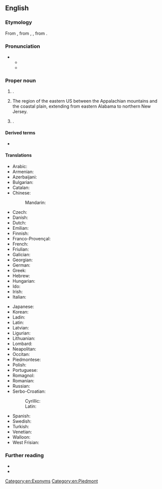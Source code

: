 {{also|piedmont}}
==English==
{{wikipedia}}

===Etymology===
From {{der|en|it|piemonte||mountain foot}}, from {{der|en|ML.|Pedemontium}}, {{m|la|Pedemontis}}, from {{der|en|la|ad}} {{m|la|pedem}} {{m|la|montium}}.

===Pronunciation===
* {{IPA|en|/ˈpiːdmɒnt/}}
** {{audio|en|En-us-Piedmont.ogg|Audio (US)}}
** {{audio|en|LL-Q1860 (eng)-Vealhurl-Piedmont.wav|Audio (UK)}}

===Proper noun===
{{en-proper noun}}

# {{place|en|region|in the [[north]] of|c/Italy}}.
# The region of the eastern US between the Appalachian mountains and the coastal plain, extending from eastern Alabama to northern New Jersey.
# {{place|en|city|co/Alameda County|s/California|c/USA}}.

====Derived terms====
* {{l|en|Piedmont blues}}

====Translations====
{{trans-top|region of Italy}}
* Arabic: {{t|ar|بييمونتي}}
* Armenian: {{t|hy|Պիեմոնտ}}
* Azerbaijani: {{t|az|Pyemont}}
* Bulgarian: {{t|bg|Пиемонт}}
* Catalan: {{t|ca|Piemont|m}}
* Chinese:
*: Mandarin: {{t|cmn|皮埃蒙特|tr=Píāiméngtè|sc=Hani}}
* Czech: {{t|cs|Piemont}}
* Danish: {{t|da|Piemonte}}
* Dutch: {{t|nl|Piëmont|n}}
* Emilian: {{t|egl|Piemånt|m}}
* Finnish: {{t|fi|Piemonte}}
* Franco-Provençal: {{t-needed|frp}}
* French: {{t+|fr|Piémont|m}}
* Friulian: {{t|fur|Piemont}}
* Galician: {{t|gl|Piemonte}}
* Georgian: {{t|ka|პიემონტი}}
* German: {{t+|de|Piemont|n}}
* Greek: {{t+|el|Πεδεμόντιο|n}}
* Hebrew: {{t|he|פִּיֶימוֹנְטֶה}}
* Hungarian: {{t|hu|Piemont}}
* Ido: {{t+|io|Piemont}}
* Irish: {{t|ga|Píodmant}}
* Italian: {{t+|it|Piemonte|m}}
{{trans-mid}}
* Japanese: {{t|ja|ピエモンテ|tr=Piemonte}}
* Korean: {{t|ko|피에몬테 주}}
* Ladin: {{t-needed|lld}}
* Latin: {{t|la|Pedemontium|n}}
* Latvian: {{t|lv|Pjemonta}}
* Ligurian: {{t-needed|lij}}
* Lithuanian: {{t|lt|Pjemontas}}
* Lombard: {{t+|lmo|Piemont|m}}
* Neapolitan: {{t-needed|nap}}
* Occitan: {{t+|oc|Piemont|m}}
* Piedmontese: {{t|pms|Piemont|m}}
* Polish: {{t+|pl|Piemont|m}}
* Portuguese: {{t|pt|Piemonte|m}}
* Romagnol: {{t-needed|rgn}}
* Romanian: {{t|ro|Piemont|n}}
* Russian: {{t|ru|Пьемо́нт|m}}
* Serbo-Croatian:
*: Cyrillic: {{t|sh|Пијѐмонт|m|sc=Cyrl}}
*: Latin: {{t+|sh|Pijèmont|m}}
* Spanish: {{t+|es|Piamonte|m}}
* Swedish: {{t|sv|Piemonte}}
* Turkish: {{t|tr|Piyemonte}}
* Venetian: {{t|vec|Piemonte|m}}
* Walloon: {{t+|wa|Pîmont|m}}
* West Frisian: {{t|fy|Piëmont|n}}
{{trans-bottom}}

===Further reading===
* {{projectlink|wikipedia}}
* {{projectlink|wikipedia|Piedmont (United States)}}

[[Category:en:Exonyms]]
[[Category:en:Piedmont]]